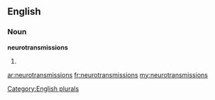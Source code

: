 ==English==

===Noun===
'''neurotransmissions'''

# {{plural of|[[neurotransmission]]}}

[[Category:English plurals]]

[[ar:neurotransmissions]]
[[fr:neurotransmissions]]
[[my:neurotransmissions]]